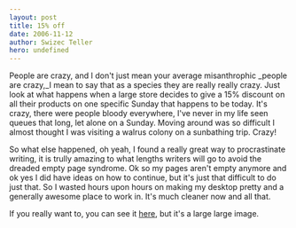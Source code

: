 ```yaml
---
layout: post
title: 15% off
date: 2006-11-12
author: Swizec Teller
hero: undefined
---
```


People are crazy, and I don't just mean your average misanthrophic _people are crazy,_I mean to say that as a species they are really really crazy. Just look at what happens when a large store decides to give a 15% discount on all their products on one specific Sunday that happens to be today. It's crazy, there were people bloody everywhere, I've never in my life seen queues that long, let alone on a Sunday. Moving around was so difficult I almost thought I was visiting a walrus colony on a sunbathing trip. Crazy!

So what else happened, oh yeah, I found a really great way to procrastinate writing, it is trully amazing to what lengths writers will go to avoid the dreaded empty page syndrome. Ok so my pages aren't empty anymore and ok yes I did have ideas on how to continue, but it's just that difficult to do just that. So I wasted hours upon hours on making my desktop pretty and a generally awesome place to work in. It's much cleaner now and all that.

If you really want to, you can see it [here](http://swizec.com/MyScreenie.png), but it's a large large image.
